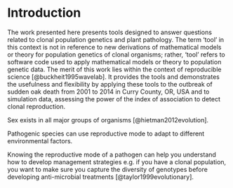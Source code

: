 # Introduction

<!-- 

From http://www.dissertationwriting.com/introduction-chapter-writing.shtml

Introductory Paragraph

State the general field of interest in one or two paragraphs, and end with a
sentence that states what study will accomplish. Do not keep the reader waiting
to find out the precise subject of the dissertation.

-->


The work presented here presents tools designed to answer questions related to
clonal population genetics and plant pathology. The term 'tool' in this context
is not in reference to new derivations of mathematical models or theory for
population genetics of clonal organisms; rather, 'tool' refers to software code 
used to apply mathematical models or theory to population genetic data. The 
merit of this work lies within the context of reproducible science 
[@buckheit1995wavelab]. It provides the tools and demonstrates the usefulness
and flexibility by applying these tools to the outbreak of sudden oak death from
2001 to 2014 in Curry County, OR, USA and to simulation data, assessing the
power of the index of association to detect clonal reproduction.
  
<!--



Background of the Problem

This section is critically important as it must contain some mention of all the
subject matter in the following Chapter 2 Review of the Literature 2 and the
methodology in Chapter 3. Key words should abound that will subsequently be used
again in Chapter 2. The section is a brief  two to four page summary of the
major findings in the field of interest that cites the most current finding in
the subject area. A minimum of two to three citations to the literature per
paragraph is advisable. The paragraphs must be a summary of unresolved issues,
conflicting findings, social concerns, or educational, national, or
international issues, and lead to the next section, the statement of the
problem. The problem is the gap in the knowledge. The focus of the Background of
the Problem is where a gap in the knowledge is found in the current body of
empirical (research) literature.

-->

Sex exists in all major groups of organisms [@hietman2012evolution]. 

Pathogenic species can use reproductive mode to adapt to different environmental
factors.

Knowing the reproductive mode of a pathogen can help you understand how to
develop management strategies e.g. if you have a clonal population, you want to
make sure you capture the diversity of genotypes before developing 
anti-microbial treatments [@taylor1999evolutionary].




<!--

Statement of the Problem

Arising from the background statement is this statement of the exact gap in the
knowledge discussed in previous paragraphs that reviewed the most current
literature found. A gap in the knowledge is the entire reason for the study, so
state it specifically and exactly. Use the words “gap in the knowledge.” The
problem statement will contain a definition of the general need for the study,
and the specific problem that will be addressed.

-->

<!--

Purpose of the Study

The Purpose of the Study is a statement contained within one or two paragraphs
that identifies the research design, such as qualitative, quantitative, mixed
methods, ethnographic, or another design. The research variables, if a
quantitative study, are identified, for instance, independent, dependent,
comparisons, relationships, or other variables. The population that will be used
is identified, whether it will be randomly or purposively chosen, and the
location of the study is summarized. Most of these factors will be discussed in
detail in Chapter 3.

-->

<!--

Significance of the Study

The significance is a statement of why it is important to determine the answer
to the gap in the knowledge, and is related to improving the human condition.
The contribution to the body of knowledge is described, and summarizes who will
be able to use the knowledge to make better decisions, improve policy, advance
science, or other uses of the new information. The “new” data is the information
used to fill the gap in the knowledge.

-->

<!--

Primary Research Questions

The primary research question is the basis for data collection and arises from
the Purpose of the Study. There may be one, or there may be several. When the
research is finished, the contribution to the knowledge will be the answer to
these questions. Do not confuse the primary research questions with interview
questions in a qualitative study, or survey questions in a quantitative study.
The research questions in a qualitative study are followed by both a null and an
alternate hypothesis.

-->

<!--

Hypotheses

A hypothesis is a testable prediction for an observed phenomenon, namely, the
gap in the knowledge. Each research question will have both a null and an
alternative hypothesis in a quantitative study. Qualitative studies do not have
hypotheses. The two hypotheses should follow the research question upon which
they are based. Hypotheses are testable predictions to the gap in the knowledge.
In a qualitative study the hypotheses are replaced with the primary research
questions.

-->

<!--

Research Design

In Chapter 1 this is a summary of the methodology and contains a brief outline
of three things: (a) the participants in a qualitative study or thesubjects of a
quantitative study (human participants are referred tyo as participants, non-
human subjects are referred to as subjects), (b) the instrumentation used to
collect data, and (c) the procedure that will be followed. All of these elements
will be reported in detail in Chapter 3. In a quantitative study, the
instrumentation will be validated in Chapter 3 in detail. In a qualitative
study, if it is a researcher-created questionnaire, validating the correctness
of the interview protocol is usually accomplished with a pilot study.  For
either a quantitative or a qualitative study, using an already validated survey
instrument is easier to defend and does not require a pilot study; however,
Chapter 3 must contain a careful review of the instrument and how it was
validated by the creator.

In a qualitative study, which usually involves interviews, the instrumentation
is an interview protocol – a pre-determined set of questions that every
participant is asked that are based on the primary research questions.  A
qualitative interview should contain no less than 10 open-ended questions and
take no less than 1 hour to administer to qualify as “robust” research.

In the humanities, a demographic survey should be circulated with most
quantitative and qualitative studies to establish the parameters of the
participant pool. Demographic surveys are nearly identical in most
dissertations. In the sciences, a demographic survey is rarely needed.

-->

<!--

Theoretical Framework

The theoretical framework is the foundational theory that is used to provide a
perspective upon which the study is based. There are hundreds of theories in the
literature.  For instance, if a study in the social sciences is about stress
that may be causing teachers to quit, Apple’s Intensification Theory could be
cited as the theory was that stress is cumulative and the result of continuing
overlapping, progressively stringent responsibilities for teachers that
eventually leads to the desire to quit. In the sciences, research about new
species that may have evolved from older, extinct species would be based on the
theory of evolution pioneered by Darwin.

Some departments put the theoretical framework explanation in Chapter 1; some
put it in Chapter 2.

-->

<!--

Assumptions, Limitations, and Scope (Delimitations)

Assumptions are self-evident truths.  In a qualitative study, it may be assumed
that participants be highly qualified in the study is about administrators.  It
can be assumed that participants will answer truthfully and accurately to the
interview questions based on their personal experience, and that participants
will respond honestly and to the best of their individual abilities.

Limitations of a study are those things over which the research has no control.
Evident limitations are potential weaknesses of a study. Researcher biases and
perceptual misrepresentations are potential limitations in a qualitative study;
in a quantitative study, a limitation may be the capability of an instrument to
accurately record data.

Scope is the extent of the study and contains measurements. In a qualitative
study this would include the number of participants, the geographical location,
and other pertinent numerical data. In a quantitative study the size of the
elements of the experiment are cited. The generalizability of the study may be
cited. The word generalizability, which is not in the Word 2007 dictionary,
means the extent to which the data are applicable in places other than where the
study took place, or under what conditions the study took place.

Delimitations are limitations on the research design imposed deliberately by the
researcher. Delimitations in a social sciences study would be such things as the
specific school district where a study took place, or in a scientific study, the
number of repetitions.

-->

<!--

Definition of Terms

The definition of terms is written for knowledgeable peers, not people from
other disciplines As such, it is not the place to fill pages with definitions
that knowledgeable peers would know at a glance. Instead, define terms that may
have more than one meaning among knowledgeable peers.

Summary


 -->